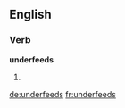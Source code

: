 ==English==

===Verb===
'''underfeeds'''

# {{third-person singular of|underfeed}}


[[de:underfeeds]]
[[fr:underfeeds]]